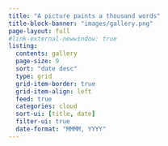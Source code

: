 ```yaml
---
title: "A picture paints a thousand words"
title-block-banner: "images/gallery.png"
page-layout: full
#link-external-newwindow: true
listing:
  contents: gallery
  page-size: 9
  sort: "date desc"
  type: grid
  grid-item-border: true
  grid-item-align: left
  feed: true
  categories: cloud
  sort-ui: [title, date]
  filter-ui: true
  date-format: "MMMM, YYYY"
---
```

